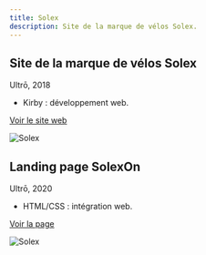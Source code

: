 ```yaml
---
title: Solex
description: Site de la marque de vélos Solex.
---
```


Site de la marque de vélos Solex
--------------------------------

Ultrō, 2018

* Kirby : développement web.

<a href="https://solex.world" target="_blank" rel="noopener" class="link-forward">Voir le site web</a>

![Solex](../images/solex-1.jpg)

Landing page SolexOn
--------------------

Ultrō, 2020

* HTML/CSS : intégration web.

<a href="https://solex.world/solexon/" target="_blank" rel="noopener" class="link-forward">Voir la page</a>

![Solex](../images/solex-2.jpg)
